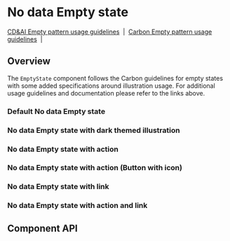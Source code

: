 
# No data Empty state

[CD&AI Empty pattern usage guidelines](https://pages.github.ibm.com/cdai-design/pal/patterns/empty-state/usage/)
&nbsp;|&nbsp;
[Carbon Empty pattern usage guidelines](https://www.carbondesignsystem.com/patterns/empty-states-pattern/)
&nbsp;|&nbsp;

## Overview

The `EmptyState` component follows the Carbon guidelines for empty states with
some added specifications around illustration usage. For additional usage
guidelines and documentation please refer to the links above.

### Default No data Empty state

<Canvas>
  <Story
    id={getStorybookSlug(
      pkg,
      NoDataEmptyState.displayName,
      'default',
      'emptystates'
    )}
  />
</Canvas>

### No data Empty state with dark themed illustration

<Canvas>
  <Story
    id={getStorybookSlug(
      pkg,
      NoDataEmptyState.displayName,
      'with-dark-mode-illustration',
      'emptystates'
    )}
  />
</Canvas>

### No data Empty state with action

<Canvas>
  <Story
    id={getStorybookSlug(
      pkg,
      NoDataEmptyState.displayName,
      'with-action',
      'emptystates'
    )}
  />
</Canvas>

### No data Empty state with action (Button with icon)

<Canvas>
  <Story
    id={getStorybookSlug(
      pkg,
      NoDataEmptyState.displayName,
      'with-action-icon-button',
      'emptystates'
    )}
  />
</Canvas>

### No data Empty state with link

<Canvas>
  <Story
    id={getStorybookSlug(
      pkg,
      NoDataEmptyState.displayName,
      'with-link',
      'emptystates'
    )}
  />
</Canvas>

### No data Empty state with action and link

<Canvas>
  <Story
    id={getStorybookSlug(
      pkg,
      NoDataEmptyState.displayName,
      'with-action-and-link',
      'emptystates'
    )}
  />
</Canvas>

## Component API

<Props />
